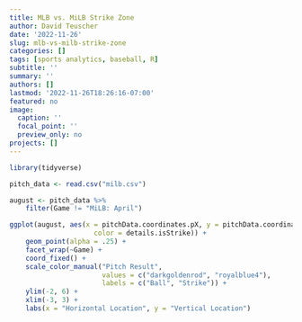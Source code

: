 ```yaml
---
title: MLB vs. MiLB Strike Zone
author: David Teuscher
date: '2022-11-26'
slug: mlb-vs-milb-strike-zone
categories: []
tags: [sports analytics, baseball, R]
subtitle: ''
summary: ''
authors: []
lastmod: '2022-11-26T18:26:16-07:00'
featured: no
image:
  caption: ''
  focal_point: ''
  preview_only: no
projects: []
---
```


```r
library(tidyverse)
```

```r
pitch_data <- read.csv("milb.csv")

august <- pitch_data %>%
    filter(Game != "MiLB: April")

ggplot(august, aes(x = pitchData.coordinates.pX, y = pitchData.coordinates.pZ, 
                     color = details.isStrike)) +
    geom_point(alpha = .25) +
    facet_wrap(~Game) +
    coord_fixed() + 
    scale_color_manual("Pitch Result", 
                       values = c("darkgoldenrod", "royalblue4"), 
                       labels = c("Ball", "Strike")) +
    ylim(-2, 6) +
    xlim(-3, 3) +
    labs(x = "Horizontal Location", y = "Vertical Location")
```

